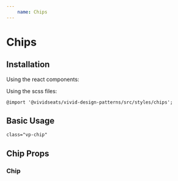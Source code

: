 ```yaml
---
    name: Chips
---
```




# Chips
## Installation
Using the react components:


Using the scss files:

    @import '@vividseats/vivid-design-patterns/src/styles/chips';

## Basic Usage
`class="vp-chip"`
<Playground>
    <Chip label="I am a chip" />
</Playground>

## Chip Props
### Chip
<PropsTable of={Chip}/>
